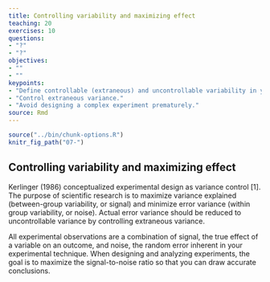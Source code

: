 ```yaml
---
title: Controlling variability and maximizing effect
teaching: 20
exercises: 10
questions:
- "?"
- "?"
objectives:
- ""
- ""
keypoints:
- "Define controllable (extraneous) and uncontrollable variability in your experiment."
- "Control extraneous variance."
- "Avoid designing a complex experiment prematurely."
source: Rmd
---
```


```r
source("../bin/chunk-options.R")
knitr_fig_path("07-")
```

## Controlling variability and maximizing effect
Kerlinger (1986) conceptualized experimental design as variance control [1]. The purpose of scientific research is to maximize variance explained (between-group variability, or signal) and minimize error variance (within group variability, or noise). Actual error variance should be reduced to uncontrollable variance by controlling extraneous variance.  
 
All experimental observations are a combination of signal, the true effect of a variable on an outcome, and noise, the random error inherent in your experimental technique. When designing and analyzing experiments, the goal is to maximize the signal-to-noise ratio so that you can draw accurate conclusions.
 
